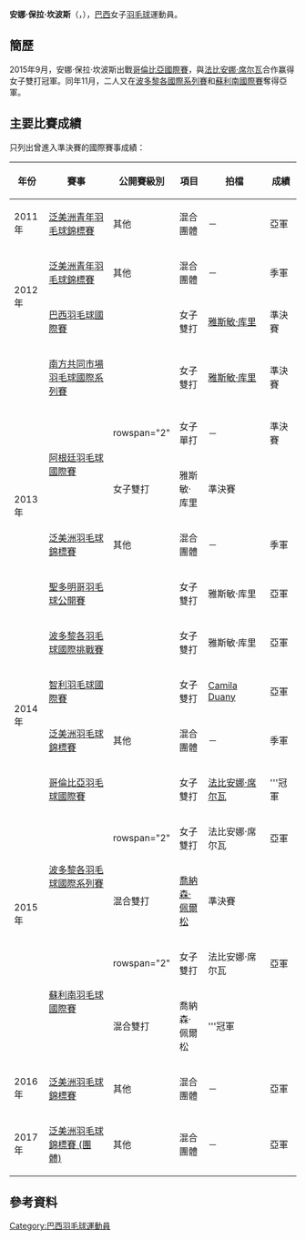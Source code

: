 {{noteTA|G1=Badminton}}
{{Infobox 羽球選手
| playername              = 安娜·保拉·坎波斯<br/>{{lang|pt|Ana Paula Campos}}
| image                   = 
| size                    = 
| caption                 = 
| birth_name              = 
| date_of_birth           = {{birth_date_and_age|1994|9|2}}
| place_of_birth          = {{BRA}}[[圣保罗州|圣保罗州]][[坎皮纳斯|坎皮纳斯]]
| height                  = 
| weight                  = 
| event                   = 女子單打、女子雙打、混合雙打
| country                 = {{BRA}}
| years_active            = 
| handedness              = 右手
| coach                   = 
| highest_ranking         = 第91位（女雙-[[雅斯敏·库里|库里]]）
| date_of_highest_ranking = 2013年11月14日<ref name="highest-ranking">[http://bwfcontent.tournamentsoftware.com/ranking/player.aspx?id=10181&player=116203 BWF World Ranking - Ranking of  Ana Paula CAMPOS (92082)]{{en}}</ref>
| current_ranking         = 第214位（女單）<br/>第313位（女雙-[[法比安娜·席尔瓦|席尔瓦]]）<br/>第536位（女雙-[[Thalita_Correa|Correa]]）<br/>第511位（混雙-[[喬納森·佩爾松|佩爾松]]）<br/>第579位（混雙-[[Luiz_Dos_Santos_Jr|Dos Santos]]）<br/>第717位（混雙-[[亚历克斯·汤|亚历克斯·汤]]）
| date_of_current_ranking = 2015年11月19日<ref>[http://bwfcontent.tournamentsoftware.com/ranking/category.aspx?id=10181&category=473 BWF World Ranking - BWF世界排名榜 (11/19/2015) - Women's singles] {{Wayback|url=http://bwfcontent.tournamentsoftware.com/ranking/category.aspx?id=10181&category=473 |date=20181001193011 }}{{en}}</ref><ref>[http://bwfcontent.tournamentsoftware.com/ranking/category.aspx?id=10181&category=475 BWF World Ranking - BWF世界排名榜 (11/19/2015) - Women's doubles] {{Wayback|url=http://bwfcontent.tournamentsoftware.com/ranking/category.aspx?id=10181&category=475 |date=20181001201654 }}{{en}}</ref><ref>[http://bwfcontent.tournamentsoftware.com/ranking/category.aspx?id=10181&category=476 BWF World Ranking - BWF世界排名榜 (11/19/2015) - Mixed doubles]{{en}}</ref>
| played                  = 19勝–38負（女單）<br/>19勝–23負（女雙）<br/>13勝–29負（混雙）
| titles                  = 
| bwf_profile             = 1AFBBCC8-1559-46BB-9C86-6084988D917A
| bwf_id                  = 92082
| updated                 = 2015年11月24日
}}
{{MedalTableTop|width=286px}}
{{MedalSport | 女子[[羽毛球|羽毛球]]}}
{{MedalCountry | {{BRA}}}}
{{MedalCompetition | [[泛美洲羽毛球錦標賽|泛美洲羽毛球錦標賽]]}}
{{MedalBronze| [[2013年泛美洲羽毛球錦標賽|2013年 聖多明哥]] | 混合團體 }}
{{MedalBronze| [[2014年泛美洲羽毛球錦標賽|2014年 萬錦市]] | 混合團體 }}
{{MedalSilver| [[2016年泛美洲羽毛球錦標賽|2016年 坎皮納斯]] | 混合團體 }}
{{MedalSilver| [[2017年泛美洲羽毛球錦標賽|2017年 聖多明哥]] | 混合團體 }}
{{MedalCompetition | [[泛美洲青年羽毛球錦標賽|泛美洲青年羽毛球錦標賽]]}}
{{MedalSilver| [[2011年泛美洲青年羽毛球錦標賽|2011年 金斯敦]] | 混合團體 }}
{{MedalBronze| [[2012年泛美洲青年羽毛球錦標賽|2012年 埃德蒙頓]] | 混合團體 }}
{{MedalBottom}}
'''安娜·保拉·坎波斯'''（{{lang-pt|'''Ana Paula Campos'''}}，{{bd|1994年|9月2日}}），[[巴西|巴西]]女子[[羽毛球|羽毛球]]運動員。

==簡歷==
2015年9月，安娜·保拉·坎波斯出戰[[2015年哥倫比亞羽毛球國際賽|哥倫比亞國際賽]]，與[[法比安娜·席尔瓦|法比安娜·席尔瓦]]合作赢得女子雙打冠軍。同年11月，二人又在[[2015年波多黎各羽毛球國際系列賽|波多黎各國際系列賽]]和[[2015年蘇利南羽毛球國際賽|蘇利南國際賽]]奪得亞軍。

==主要比賽成績==
只列出曾進入準決賽的國際賽事成績：
{| class=wikitable style="text-align:center; font-size:small;" 
!width="50"|年份
!width="200"|賽事
!width="80"|公開賽級別
!width="60"|項目
!width="150"|拍檔
!width="50"|成績
|-
!rowspan="1"|2011年
|[[2011年泛美洲青年羽毛球錦標賽|泛美洲青年羽毛球錦標賽]]
|其他
|混合團體
|－
|bgcolor="silver"|亞軍
|-
!rowspan="2"|2012年
|[[2012年泛美洲青年羽毛球錦標賽|泛美洲青年羽毛球錦標賽]]
|其他
|混合團體
|－
|bgcolor="#b8860b"|季軍
|-
|[[2012年巴西羽毛球國際賽|巴西羽毛球國際賽]]
|{{BWFIC}}
|女子雙打
|[[雅斯敏·库里|雅斯敏·库里]]
|bgcolor="#b8860b"|準決賽
|-
!rowspan="6"|2013年
|[[2013年南方共同市場羽毛球國際系列賽|南方共同市場羽毛球國際系列賽]]
|{{BWFIS}}
|女子雙打
|[[雅斯敏·库里|雅斯敏·库里]]
|bgcolor="#b8860b"|準決賽
|-
|rowspan="2"|[[2013年阿根廷羽毛球國際賽|阿根廷羽毛球國際賽]]
|rowspan="2" {{BWFFS}}
|女子單打
|－
|bgcolor="#b8860b"|準決賽
|-
|女子雙打
|雅斯敏·库里
|bgcolor="#b8860b"|準決賽
|-
|[[2013年泛美洲羽毛球錦標賽|泛美洲羽毛球錦標賽]]
|其他
|混合團體
|－
|bgcolor="#b8860b"|季軍
|-
|[[2013年聖多明哥羽毛球公開賽|聖多明哥羽毛球公開賽]]
|{{BWFIS}}
|女子雙打
|雅斯敏·库里
|bgcolor="silver"|亞軍
|-
|[[2013年波多黎各羽毛球國際挑戰賽|波多黎各羽毛球國際挑戰賽]]
|{{BWFIC}}
|女子雙打
|雅斯敏·库里
|bgcolor="silver"|亞軍
|-
!rowspan="2"|2014年
|[[2014年智利羽毛球國際賽|智利羽毛球國際賽]]
|{{BWFIS}}
|女子雙打
|{{flagicon|PER}} [[Camila_Duany|Camila Duany]]
|bgcolor="silver"|亞軍
|-
|[[2014年泛美洲羽毛球錦標賽|泛美洲羽毛球錦標賽]]
|其他
|混合團體
|－
|bgcolor="#b8860b"|季軍
|-
!rowspan="5"|2015年
|[[2015年哥倫比亞羽毛球國際賽|哥倫比亞羽毛球國際賽]]
|{{BWFIS}}
|女子雙打
|[[法比安娜·席尔瓦|法比安娜·席尔瓦]]
|bgcolor="gold"|'''冠軍
|-
|rowspan="2"|[[2015年波多黎各羽毛球國際系列賽|波多黎各羽毛球國際系列賽]]
|rowspan="2" {{BWFIS}}
|女子雙打
|法比安娜·席尔瓦
|bgcolor="silver"|亞軍
|-
|混合雙打
|{{flagicon|GER}} [[喬納森·佩爾松|喬納森·佩爾松]]
|bgcolor="#b8860b"|準決賽
|-
|rowspan="2"|[[2015年蘇利南羽毛球國際賽|蘇利南羽毛球國際賽]]
|rowspan="2" {{BWFIS}}
|女子雙打
|法比安娜·席尔瓦
|bgcolor="silver"|亞軍
|-
|混合雙打
|{{flagicon|GER}} 喬納森·佩爾松
|bgcolor="gold"|'''冠軍
|-
!rowspan="1"|2016年
|[[2016年泛美洲羽毛球錦標賽|泛美洲羽毛球錦標賽]]
|其他
|混合團體
|－
|bgcolor="silver"|亞軍
|-
!rowspan="1"|2017年
|[[2017年泛美洲羽毛球錦標賽|泛美洲羽毛球錦標賽 (團體)]]
|其他
|混合團體
|－
|bgcolor="silver"|亞軍
|}
{{BWF賽事級別索引}}

==參考資料==
{{Reflist}}

{{DEFAULTSORT:Campos, Ana Paula}}
[[Category:巴西羽毛球運動員|Category:巴西羽毛球運動員]]